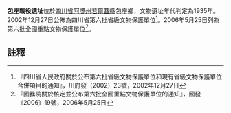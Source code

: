 {{msg:四川省文物保護單位
|名稱 = 包座戰役遺址
|編號 = 77
|圖片 = 
|級別 = S6
|分類 = 
|時代 = 1935年
|地点 = [[四川省|四川省]][[阿壩州|阿壩州]][[若爾蓋縣|若爾蓋縣]]包座鄉
|坐標 =
|登錄 = 2002年12月27日
}}
{{msg:四川省文物保護單位
|名稱 =阿壩紅軍長征遺跡-包座戰役遺址
|編號 = 1042
|圖片 = 
|級別 = 106
|分類 = 
|時代 = 
|地点 = 若爾蓋縣
|坐標 =
|登錄 = 2006年5月25日
}}
'''包座戰役遺址'''位於[[四川省|四川省]][[阿壩州|阿壩州]][[若爾蓋縣|若爾蓋縣]]包座鄉，文物遺址年代判定為1935年。2002年12月27日公佈為四川省第六批省級文物保護單位<ref>『四川省人民政府關於公布第六批省級文物保護單位和現有省級文物保護單位合併項目的通知』，川府發（2002）23號，2002年12月27日</ref>。2006年5月25日列為第六批全國重點文物保護單位<ref>『國務院關於核定並公布第六批全國重點文物保護單位的通知』，國發〔2006〕19號，2006年5月25日</ref>。
==註釋==
{{reflist}}
{{文物保護單位小作品}}